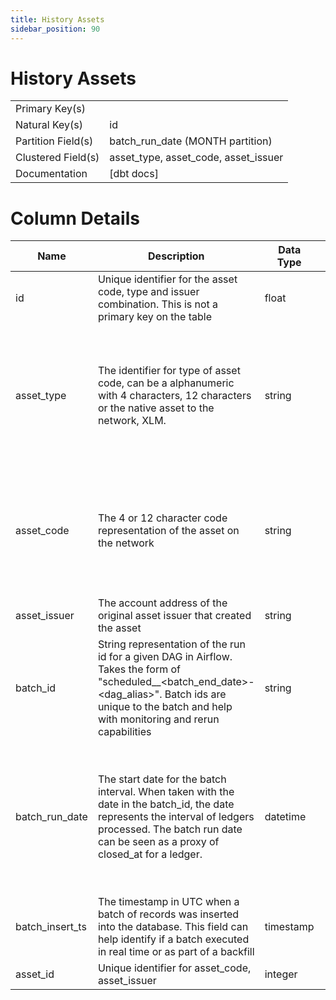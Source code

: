 ```yaml
---
title: History Assets
sidebar_position: 90
---
```


# History Assets

|                    |                                      |
| ------------------ | ------------------------------------ |
| Primary Key(s)     |                                      |
| Natural Key(s)     | id                                   |
| Partition Field(s) | batch_run_date (MONTH partition)     |
| Clustered Field(s) | asset_type, asset_code, asset_issuer |
| Documentation      | [dbt docs]                           |

# Column Details

| Name | Description | Data Type | Domain Values | Required? | Notes |
| --- | --- | --- | --- | --- | --- |
| id | Unique identifier for the asset code, type and issuer combination. This is not a primary key on the table | float |  | Yes |  |
| asset_type | The identifier for type of asset code, can be a alphanumeric with 4 characters, 12 characters or the native asset to the network, XLM. | string | <ul><li>credit_alphanum4</li><li>credit_alphanum12</li><li>native</li></ul> | Yes | XLM is the native asset to the network. XLM has no asset code or issuer representation and will instead be displayed with an asset type of 'native' |
| asset_code | The 4 or 12 character code representation of the asset on the network | string |  | No | Asset codes have no guarantees of uniqueness. The combination of asset code, issuer and type represents a distinct asset |
| asset_issuer | The account address of the original asset issuer that created the asset | string |  | No |  |
| batch_id | String representation of the run id for a given DAG in Airflow. Takes the form of "scheduled\_\_\<batch_end_date>-\<dag_alias>". Batch ids are unique to the batch and help with monitoring and rerun capabilities | string |  | Yes |  |
| batch_run_date | The start date for the batch interval. When taken with the date in the batch_id, the date represents the interval of ledgers processed. The batch run date can be seen as a proxy of closed_at for a ledger. | datetime |  | Yes | The table is partitioned on batch_run_date. It is recommended to always include the batch_run_date in the filter if possible to help reduce query cost. |
| batch_insert_ts | The timestamp in UTC when a batch of records was inserted into the database. This field can help identify if a batch executed in real time or as part of a backfill | timestamp |  | Yes |  |
| asset_id | Unique identifier for asset_code, asset_issuer | integer |  | No |  |
